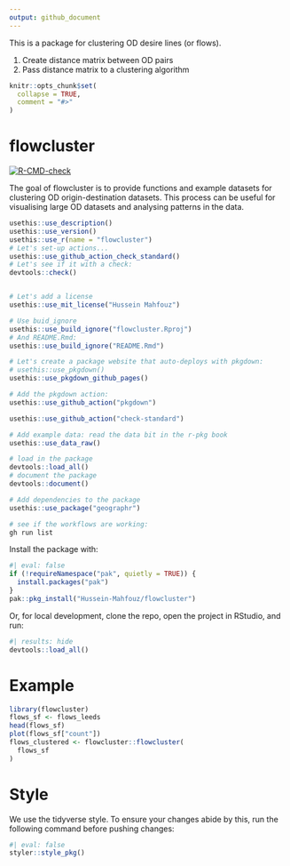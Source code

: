 ```yaml
---
output: github_document
---
```


This is a package for clustering OD desire lines (or flows). 

1. Create distance matrix between OD pairs
2. Pass distance matrix to a clustering algorithm 

```r
knitr::opts_chunk$set(
  collapse = TRUE,
  comment = "#>"
)
```

# flowcluster

<!-- badges: start -->
[![R-CMD-check](https://github.com/Hussein-Mahfouz/flowcluster/actions/workflows/R-CMD-check.yaml/badge.svg)](https://github.com/Hussein-Mahfouz/flowcluster/actions/workflows/R-CMD-check.yaml)
<!-- badges: end -->

The goal of flowcluster is to provide functions and example datasets for clustering OD origin-destination datasets.
This process can be useful for visualising large OD datasets and analysing patterns in the data.

```r
usethis::use_description()
usethis::use_version()
usethis::use_r(name = "flowcluster")
# Let's set-up actions...
usethis::use_github_action_check_standard()
# Let's see if it with a check:
devtools::check()


# Let's add a license
usethis::use_mit_license("Hussein Mahfouz")

# Use buid_ignore
usethis::use_build_ignore("flowcluster.Rproj")
# And README.Rmd:
usethis::use_build_ignore("README.Rmd")

# Let's create a package website that auto-deploys with pkgdown:
# usethis::use_pkgdown()
usethis::use_pkgdown_github_pages()

# Add the pkgdown action:
usethis::use_github_action("pkgdown")

usethis::use_github_action("check-standard")

# Add example data: read the data bit in the r-pkg book
usethis::use_data_raw()

# load in the package
devtools::load_all()
# document the package
devtools::document()

# Add dependencies to the package
usethis::use_package("geographr")
```

```bash
# see if the workflows are working:
gh run list
```

Install the package with:

```r
#| eval: false
if (!requireNamespace("pak", quietly = TRUE)) {
  install.packages("pak")
}
pak::pkg_install("Hussein-Mahfouz/flowcluster")
```

Or, for local development, clone the repo, open the project in RStudio, and run:

```r
#| results: hide
devtools::load_all()
```


# Example

```r
library(flowcluster)
flows_sf <- flows_leeds
head(flows_sf)
plot(flows_sf["count"])
flows_clustered <- flowcluster::flowcluster(
  flows_sf
)
```

# Style

We use the tidyverse style.
To ensure your changes abide by this, run the following command before pushing changes:

```r
#| eval: false
styler::style_pkg()
```